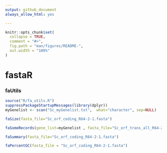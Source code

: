 ```yaml
---
output: github_document
always_allow_html: yes

---
```


<!-- README.md is generated from README.Rmd. Please edit that file -->

```r
knitr::opts_chunk$set(
  collapse = TRUE,
  comment = "#>",
  fig.path = "man/figures/README-",
  out.width = "100%"
)
```

# fastaR

<!-- badges: start -->
<!-- [![Lifecycle: experimental](https://img.shields.io/badge/lifecycle-experimental-orange.svg)](https://www.tidyverse.org/lifecycle/#experimental) -->
<!-- [![platform](https://img.shields.io/badge/R-%3E%20v3.5.1-brightgreen)](https://shields.io/category/platform-support) -->
<!-- badges: end -->


### faUtils

```r
source("R/fa_utils.R")
suppressPackageStartupMessages(library(dplyr))
myGenelist <- scan("Sc_myGenelist.txt",  what="character", sep=NULL)
```

```r
faSize(fasta_file="Sc_orf_coding_R64-2-1.fasta")
```

```r
faSomeRecords(gene_list=myGenelist , fasta_file="Sc_orf_trans_all_R64-2-1.fasta", outfile="sc_myGenelist.fa")
```

```r
faSummary(fasta_file="Sc_orf_coding_R64-2-1.fasta")
```

```r
faPercentGC(fasta_file = "Sc_orf_coding_R64-2-1.fasta")
```
